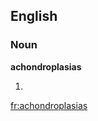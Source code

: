 ==English==

===Noun===
'''achondroplasias'''

# {{plural of|[[achondroplasia]]}}

[[fr:achondroplasias]]